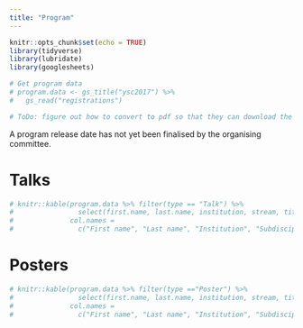 ```yaml
---
title: "Program"
---
```


```r
knitr::opts_chunk$set(echo = TRUE)
library(tidyverse)
library(lubridate)
library(googlesheets)

# Get program data
# program.data <- gs_title("ysc2017") %>% 
#   gs_read("registrations")

# ToDo: figure out how to convert to pdf so that they can download the table.
```

A program release date has not yet been finalised by the organising committee. 

# Talks
```r
# knitr::kable(program.data %>% filter(type == "Talk") %>% 
#                select(first.name, last.name, institution, stream, title, abstract),
#              col.names = 
#                c("First name", "Last name", "Institution", "Subdiscipline", "Title", "Abstract"))

```

# Posters
```r
# knitr::kable(program.data %>% filter(type =="Poster") %>% 
#                select(first.name, last.name, institution, stream, title, abstract),
#              col.names = 
#                c("First name", "Last name", "Institution", "Subdiscipline", "Title", "Abstract"))


```

